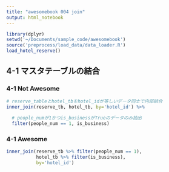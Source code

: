 ```yaml
---
title: "awesomebook 004 join"
output: html_notebook
---
```


```r
library(dplyr)
setwd('~/Documents/sample_code/awesomebook')
source('preprocess/load_data/data_loader.R')
load_hotel_reserve()
```


## 4-1 マスタテーブルの結合
### 4-1 Not Awesome
```r
# reserve_tableとhotel_tbをhotel_idが等しいデータ同士で内部結合
inner_join(reserve_tb, hotel_tb, by='hotel_id') %>%
  
  # people_numが1かつis_businessがTrueのデータのみ抽出
  filter(people_num == 1, is_business)
```

### 4-1 Awesome
```r
inner_join(reserve_tb %>% filter(people_num == 1),
           hotel_tb %>% filter(is_business),
           by='hotel_id')
```





